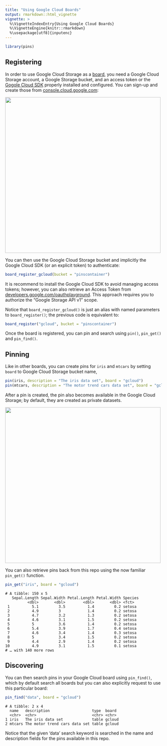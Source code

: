 ```yaml
---
title: "Using Google Cloud Boards"
output: rmarkdown::html_vignette
vignette: >
  %\VignetteIndexEntry{Using Google Cloud Boards}
  %\VignetteEngine{knitr::rmarkdown}
  %\usepackage[utf8]{inputenc}
---
```


```r
library(pins)
```

## Registering

In order to use Google Cloud Storage as a [board](boards-understanding.html), you need a Google Cloud Storage account, a Google Storage bucket, and an access token or the [Gogole Cloud SDK](https://cloud.google.com/sdk/) properly installed and configured. You can sign-up and create those from [console.cloud.google.com](https://console.cloud.google.com):

![](images/boards-gcloud-create-storage.jpg){width=500px}

You can then use the Google Cloud Storage bucket and implicitly the Google Cloud SDK (or an explicit token) to authenticate:

```r
board_register_gcloud(bucket = "pinscontainer")
```

It is recommend to install the Google Cloud SDK to avoid managing access tokens; however, you can also retrieve an Access Token from [developers.google.com/oauthplayground](https://developers.google.com/oauthplayground). This approach requires you to authorize the "Google Storage API v1" scope.

Notice that `board_register_gcloud()` is just an alias with named parameters to `board_register()`; the previous code is equivalent to:

```r
board_register("gcloud", bucket = "pinscontainer")
```

Once the board is registered, you can pin and search using `pin()`, `pin_get()` and `pin_find()`.

## Pinning

Like in other boards, you can create pins for `iris` and `mtcars` by setting `board` to Google Cloud Storage bucket name,

```r
pin(iris, description = "The iris data set", board = "gcloud")
pin(mtcars, description = "The motor trend cars data set", board = "gcloud")
```

After a pin is created, the pin also becomes available in the Google Cloud Storage; by default, they are created as private datasets.

![](images/boards-gcloud-storage-pin.jpg){width=500px}

You can also retrieve pins back from this repo using the now familiar `pin_get()` function. 

```r
pin_get("iris", board = "gcloud")
```
```
# A tibble: 150 x 5
   Sepal.Length Sepal.Width Petal.Length Petal.Width Species
          <dbl>       <dbl>        <dbl>       <dbl> <fct>  
 1          5.1         3.5          1.4         0.2 setosa 
 2          4.9         3            1.4         0.2 setosa 
 3          4.7         3.2          1.3         0.2 setosa 
 4          4.6         3.1          1.5         0.2 setosa 
 5          5           3.6          1.4         0.2 setosa 
 6          5.4         3.9          1.7         0.4 setosa 
 7          4.6         3.4          1.4         0.3 setosa 
 8          5           3.4          1.5         0.2 setosa 
 9          4.4         2.9          1.4         0.2 setosa 
10          4.9         3.1          1.5         0.1 setosa 
# … with 140 more rows
```

## Discovering

You can then search pins in your Google Cloud board using `pin_find()`, which by default search all boards but you can also explicitly request to use this particular board:

```r
pin_find("data", board = "gcloud")
```
```
# A tibble: 2 x 4
  name   description                   type  board 
  <chr>  <chr>                         <chr> <chr> 
1 iris   The iris data set             table gcloud
2 mtcars The motor trend cars data set table gcloud
```

Notice that the given 'data' search keyword is searched in the name and description fields for the pins available in this repo.
